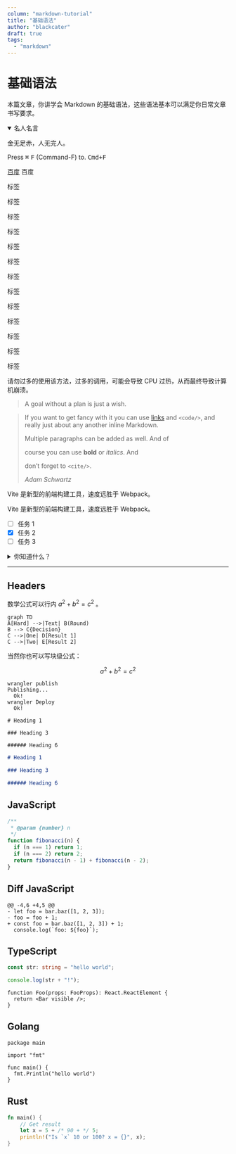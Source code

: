 ```yaml
---
column: "markdown-tutorial"
title: "基础语法"
author: "blackcater"
draft: true
tags:
  - "markdown"
---
```


# 基础语法

本篇文章，你讲学会 Markdown 的基础语法，这些语法基本可以满足你日常文章书写要求。

<details open>
  <summary>名人名言</summary>

<Highlight color="cyan">金无足赤，人无完人。</Highlight>

</details>

Press <kbd>⌘</kbd> <kbd>F</kbd> (Command-F) to. <kbd>Cmd+F</kbd>

<Example>

[百度](https://www.baidu.com) <Link href="https://www.baidu.com" showIcon>百度</Link>

</Example>

<Example>

<Tag>标签</Tag>

<Tag color="red">标签</Tag>

<Tag color="pink">标签</Tag>

<Tag color="grape">标签</Tag>

<Tag color="violet">标签</Tag>

<Tag color="indigo">标签</Tag>

<Tag color="blue">标签</Tag>

<Tag color="cyan">标签</Tag>

<Tag color="teal">标签</Tag>

<Tag color="green">标签</Tag>

<Tag color="lime">标签</Tag>

<Tag color="yellow">标签</Tag>

<Tag color="orange">标签</Tag>

</Example>

<Aside color="green" header="说明">

请勿过多的使用该方法，过多的调用，可能会导致 CPU 过热，从而最终导致计算机崩溃。

</Aside>

> A goal without a plan is just a wish.

> If you want to get fancy with it you can use
> [links](https://example.com) and `<code/>`, and
> really just about any another inline Markdown.
>
> Multiple paragraphs can be added as well. And of
>
> course you can use **bold** or _italics_. And
>
> don’t forget to `<cite/>`.
>
> <cite>Adam Schwartz</cite>

<Aside type="yellow" header="⚡️">

Vite 是新型的前端构建工具，速度远胜于 Webpack。

Vite 是新型的前端构建工具，速度远胜于 Webpack。

</Aside>

- [ ] 任务 1
- [x] 任务 2
- [ ] 任务 3

<details>
  <summary>你知道什么？</summary>
<Example>

## Heading

1. A numbered
2. list

- With some
- Sub bullets

</Example>
</details>

---

## Headers

数学公式可以行内 $a^2 + b^2 = c^2$ 。

```mermaid
graph TD
A[Hard] -->|Text| B(Round)
B --> C{Decision}
C -->|One| D[Result 1]
C -->|Two| E[Result 2]
```

当然你也可以写块级公式：

$$
a^2 + b^2 = c^2
$$

```shell{outputLines: 2-3,5}{header: Publiuh with Workers CLI}
wrangler publish
Publishing...
  Ok!
wrangler Deploy
  Ok!
```

```markdown{filename: hello.md}
# Heading 1

### Heading 3

###### Heading 6
```

```markdown
# Heading 1

### Heading 3

###### Heading 6
```

## JavaScript

```js
/**
 * @param {number} n
 */
function fibonacci(n) {
  if (n === 1) return 1;
  if (n === 2) return 2;
  return fibonacci(n - 1) + fibonacci(n - 2);
}
```

## Diff JavaScript

```diff-js
@@ -4,6 +4,5 @@
- let foo = bar.baz([1, 2, 3]);
- foo = foo + 1;
+ const foo = bar.baz([1, 2, 3]) + 1;
  console.log(`foo: ${foo}`);
```

## TypeScript

```ts
const str: string = "hello world";

console.log(str + "!");
```

```tsx{2}
function Foo(props: FooProps): React.ReactElement {
  return <Bar visible />;
}
```

## Golang

```go{numberLines: true}
package main

import "fmt"

func main() {
  fmt.Println("hello world")
}
```

## Rust

```rust
fn main() {
    // Get result
    let x = 5 + /* 90 + */ 5;
    println!("Is `x` 10 or 100? x = {}", x);
}
```
